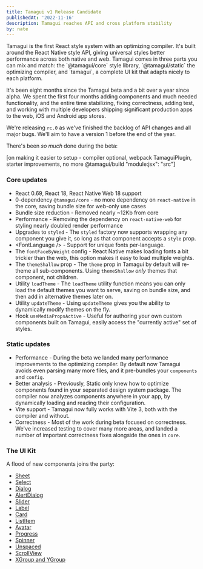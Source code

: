 ```yaml
---
title: Tamagui v1 Release Candidate
publishedAt: '2022-11-16'
description: Tamagui reaches API and cross platform stability
by: nate
---
```


<IntroParagraph>
  Tamagui is the first React style system with an optimizing compiler. It's built around the React
  Native style API, giving universal styles better performance across both native and web.
</IntroParagraph>

<IntroParagraph>
  Tamagui comes in three parts you can mix and match: the `@tamagui/core` style library,
  `@tamagui/static` the optimizing compiler, and `tamagui`, a complete UI kit that adapts nicely to
  each platform.
</IntroParagraph>

It's been eight months since the Tamagui beta and a bit over a year since alpha. We spent the first four months adding components and much needed functionality, and the entire time stabilizing, fixing correctness, adding test, and working with multiple developers shipping significant production apps to the web, iOS and Android app stores.

We're releasing `rc.0` as we've finished the backlog of API changes and all major bugs. We'll aim to have a version 1 before the end of the year.

There's been _so much_ done during the beta:

[on making it easier to setup - compiler optional, webpack TamaguiPlugin, starter improvements, no more @tamagui/build "module:jsx": "src"]

### Core updates

- React 0.69, React 18, React Native Web 18 support
- 0-dependency `@tamagui/core` - no more dependency on `react-native` in the core, saving bundle size for web-only use cases
- Bundle size reduction - Removed nearly ~12Kb from core
- Performance - Removing the dependency on `react-native-web` for styling nearly doubled render performance
- Upgrades to `styled` - The `styled` factory now supports wrapping any component you give it, so long as that component accepts a `style` prop.
- &lt;FontLanguage /&gt; - Support for unique fonts per-language.
- The `fontFaceByWeight` config - React Native makes loading fonts a bit trickier than the web, this option makes it easy to load multiple weights.
- The `themeShallow` prop - The `theme` prop in Tamagui by default will re-theme all sub-components. Using `themeShallow` _only_ themes that component, not children.
- Utility `loadTheme` - The `loadTheme` utility function means you can only load the default themes you want to serve, saving on bundle size, and then add in alternative themes later on.
- Utility `updateTheme` - Using `updateTheme` gives you the ability to dynamically modify themes on the fly.
- Hook `useMediaPropsActive` - Useful for authoring your own custom components built on Tamagui, easily access the "currently active" set of styles.

### Static updates

- Performance - During the beta we landed many performance improvements to the optimizing compiler. By default now Tamagui avoids even parsing many more files, and it pre-bundles your `components` and `config`.
- Better analysis - Previously, Static only knew how to optimize components found in your separated design system package. The compiler now analyzes components anywhere in your app, by dynamically loading and reading their configuration.
- Vite support - Tamagui now fully works with Vite 3, both with the compiler and without.
- Correctness - Most of the work during beta focused on correctness. We've increased testing to cover many more areas, and landed a number of important correctness fixes alongside the ones in `core`.

### The UI Kit

A flood of new components joins the party:

- [Sheet](/docs/components/sheet)
- [Select](/docs/components/select)
- [Dialog](/docs/components/dialog)
- [AlertDialog](/docs/components/alert-dialog)
- [Slider](/docs/components/slider)
- [Label](/docs/components/label)
- [Card](/docs/components/card)
- [ListItem](/docs/components/list-item)
- [Avatar](/docs/components/avatar)
- [Progress](/docs/components/progress)
- [Spinner](/docs/components/spinner)
- [Unspaced](/docs/components/unspaced)
- [ScrollView](/docs/components/scroll-view)
- [XGroup and YGroup](/docs/components/group)
